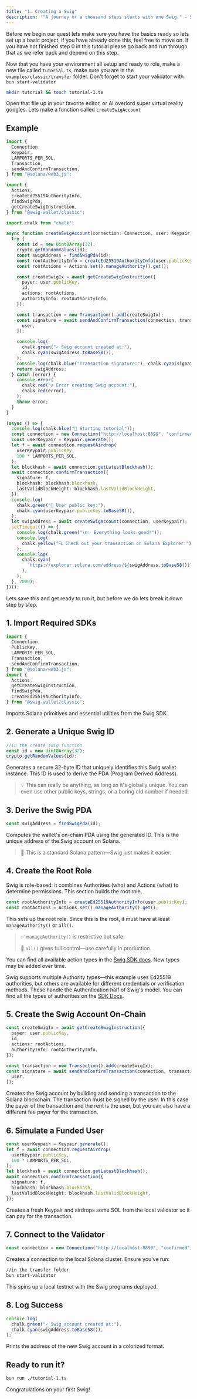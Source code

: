 ```yaml
---
title: "1. Creating a Swig"
description: '"A journey of a thousand steps starts with one Swig." - Somebody'
---
```


Before we begin our quest lets make sure you have the basics ready so lets set up a basic project, if you have already done this, feel free to move on. If you have not finished step 0 in this tutorial please go back and run through that as we refer back and depend on this step.

Now that you have your environment all setup and ready to role, make a new file called `tutorial.ts`, make sure you are in the `examples/classic/transfer` folder. Don't forget to start your validator with `bun start-validator`

```bash
mkdir tutorial && touch tutorial-1.ts
```

Open that file up in your favorite editor, or AI overlord super virtual reality googles. Lets make a function called `createSwigAccount`

## Example

```typescript
import {
  Connection,
  Keypair,
  LAMPORTS_PER_SOL,
  Transaction,
  sendAndConfirmTransaction,
} from "@solana/web3.js";

import {
  Actions,
  createEd25519AuthorityInfo,
  findSwigPda,
  getCreateSwigInstruction,
} from "@swig-wallet/classic";

import chalk from "chalk";

async function createSwigAccount(connection: Connection, user: Keypair) {
  try {
    const id = new Uint8Array(32);
    crypto.getRandomValues(id);
    const swigAddress = findSwigPda(id);
    const rootAuthorityInfo = createEd25519AuthorityInfo(user.publicKey);
    const rootActions = Actions.set().manageAuthority().get();

    const createSwigIx = await getCreateSwigInstruction({
      payer: user.publicKey,
      id,
      actions: rootActions,
      authorityInfo: rootAuthorityInfo,
    });

    const transaction = new Transaction().add(createSwigIx);
    const signature = await sendAndConfirmTransaction(connection, transaction, [
      user,
    ]);

    console.log(
      chalk.green("✓ Swig account created at:"),
      chalk.cyan(swigAddress.toBase58()),
    );
    console.log(chalk.blue("Transaction signature:"), chalk.cyan(signature));
    return swigAddress;
  } catch (error) {
    console.error(
      chalk.red("✗ Error creating Swig account:"),
      chalk.red(error),
    );
    throw error;
  }
}

(async () => {
  console.log(chalk.blue("🚀 Starting tutorial"));
  const connection = new Connection("http://localhost:8899", "confirmed");
  const userKeypair = Keypair.generate();
  let f = await connection.requestAirdrop(
    userKeypair.publicKey,
    100 * LAMPORTS_PER_SOL,
  );
  let blockhash = await connection.getLatestBlockhash();
  await connection.confirmTransaction({
    signature: f,
    blockhash: blockhash.blockhash,
    lastValidBlockHeight: blockhash.lastValidBlockHeight,
  });
  console.log(
    chalk.green("👤 User public key:"),
    chalk.cyan(userKeypair.publicKey.toBase58()),
  );
  let swigAddress = await createSwigAccount(connection, userKeypair);
  setTimeout(() => {
    console.log(chalk.green("\n✨ Everything looks good!"));
    console.log(
      chalk.yellow("🔍 Check out your transaction on Solana Explorer:"),
    );
    console.log(
      chalk.cyan(
        `https://explorer.solana.com/address/${swigAddress.toBase58()}?cluster=custom&customUrl=http%3A%2F%2Flocalhost%3A8899`,
      ),
    );
  }, 2000);
})();
```

Lets save this and get ready to run it, but before we do lets break it down step by step.

## 1. Import Required SDKs

```typescript
import {
  Connection,
  PublicKey,
  LAMPORTS_PER_SOL,
  Transaction,
  sendAndConfirmTransaction,
} from "@solana/web3.js";
import {
  Actions,
  getCreateSwigInstruction,
  findSwigPda,
  createEd25519AuthorityInfo,
} from "@swig-wallet/classic";
```

Imports Solana primitives and essential utilities from the Swig SDK.

## 2. Generate a Unique Swig ID

```typescript
//in the create swig function
const id = new Uint8Array(32);
crypto.getRandomValues(id);
```

Generates a secure 32-byte ID that uniquely identifies this Swig wallet instance. This ID is used to derive the PDA (Program Derived Address).

> 💡 This can really be anything, as long as it's globally unique. You can even use other public keys, strings, or a boring old number if needed.

## 3. Derive the Swig PDA

```typescript
const swigAddress = findSwigPda(id);
```

Computes the wallet's on-chain PDA using the generated ID. This is the unique address of the Swig account on Solana.

> 🧠 This is a standard Solana pattern—Swig just makes it easier.

## 4. Create the Root Role

Swig is role-based: it combines Authorities (who) and Actions (what) to determine permissions. This section builds the root role.

```typescript
const rootAuthorityInfo = createEd25519AuthorityInfo(user.publicKey);
const rootActions = Actions.set().manageAuthority().get();
```

This sets up the root role. Since this is the root, it must have at least `manageAuthority()` or `all()`.

> ✅ `manageAuthority()` is restrictive but safe.
>
> 🚨 `all()` gives full control—use carefully in production.

You can find all available action types in the [Swig SDK docs](https://anagrambuild.github.io/swig-ts/enums/_swig-wallet_coder.Permission.html). New types may be added over time.

Swig supports multiple Authority types—this example uses Ed25519 authorities, but others are available for different credentials or verification methods. These handle the Authentication half of Swig's model. You can find all the types of authorities on the [SDK Docs](https://anagrambuild.github.io/swig-ts/enums/_swig-wallet_coder.AuthorityType.html).

## 5. Create the Swig Account On-Chain

```typescript
const createSwigIx = await getCreateSwigInstruction({
  payer: user.publicKey,
  id,
  actions: rootActions,
  authorityInfo: rootAuthorityInfo,
});

const transaction = new Transaction().add(createSwigIx);
const signature = await sendAndConfirmTransaction(connection, transaction, [
  user,
]);
```

Creates the Swig account by building and sending a transaction to the Solana blockchain. The transaction must be signed by the user. In this case the payer of the transaction and the rent is the user, but you can also have a different fee payer for the transaction.

## 6. Simulate a Funded User

```typescript
const userKeypair = Keypair.generate();
let f = await connection.requestAirdrop(
  userKeypair.publicKey,
  100 * LAMPORTS_PER_SOL,
);
let blockhash = await connection.getLatestBlockhash();
await connection.confirmTransaction({
  signature: f,
  blockhash: blockhash.blockhash,
  lastValidBlockHeight: blockhash.lastValidBlockHeight,
});
```

Creates a fresh Keypair and airdrops some SOL from the local validator so it can pay for the transaction.

## 7. Connect to the Validator

```typescript
const connection = new Connection("http://localhost:8899", "confirmed");
```

Creates a connection to the local Solana cluster. Ensure you've run:

```bash
//in the transfer folder
bun start-validator
```

This spins up a local testnet with the Swig programs deployed.

## 8. Log Success

```typescript
console.log(
  chalk.green("✓ Swig account created at:"),
  chalk.cyan(swigAddress.toBase58()),
);
```

Prints the address of the new Swig account in a colorized format.

## Ready to run it?

```bash
bun run ./tutorial-1.ts
```

Congratulations on your first Swig!
